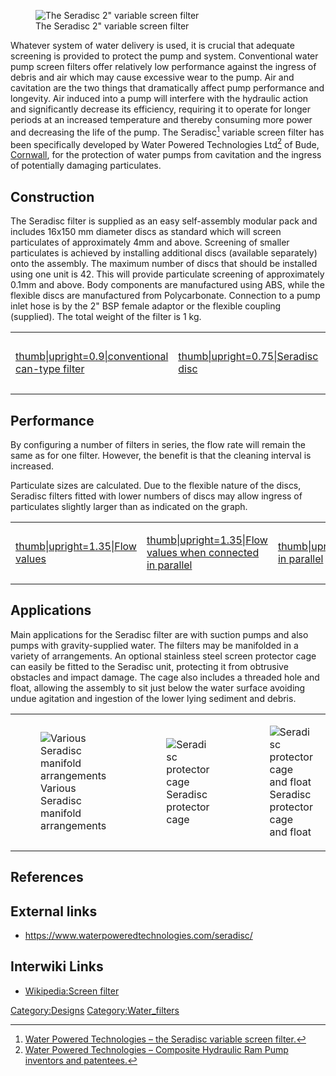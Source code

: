 [[File:Seradisc.jpg|thumb|The Seradisc 2" variable screen filter]]

Whatever system of water delivery is used, it is crucial that adequate screening is provided to protect the pump and system. Conventional water pump screen filters offer relatively low performance against the ingress of debris and air which may cause excessive wear to the pump.
Air and cavitation{{w|Cavitation}} are the two things that dramatically affect pump performance and longevity. Air induced into a pump will interfere with the hydraulic action and significantly decrease its efficiency, requiring it to operate for longer periods at an increased temperature and thereby consuming more power and decreasing the life of the pump. The Seradisc<ref>[http://www.seradisc.com/ Water Powered Technologies – the Seradisc variable screen filter.]</ref> variable screen filter has been specifically developed by Water Powered Technologies Ltd<ref>[https://www.waterpoweredtechnologies.com/ Water Powered Technologies – Composite Hydraulic Ram Pump inventors and patentees.]</ref> of Bude{{w|Bude}}, [[Cornwall]], for the protection of water pumps from cavitation and the ingress of potentially damaging particulates{{w|Particulates}}.

== Construction ==
The Seradisc filter is supplied as an easy self-assembly modular pack and includes 16x150 mm diameter discs as standard which will screen particulates of approximately 4mm and above. Screening of smaller particulates is achieved by installing additional discs (available separately) onto the assembly. The maximum number of discs that should be installed using one unit is 42. This will provide particulate screening of approximately 0.1mm and above. Body components are manufactured using ABS{{w|Acrylonitrile_butadiene_styrene}}, while the flexible discs are manufactured from Polycarbonate{{w|Polycarbonate}}. Connection to a pump inlet hose is by the 2" BSP female adaptor or the flexible coupling (supplied). The total weight of the filter is 1 kg.

{| border=0 align="center"
| [[File:Strainer.jpg|thumb|upright=0.9|conventional can-type filter]]
| [[File:Disc.jpg|thumb|upright=0.75|Seradisc disc]]
| [[File:Flow-thru-seradisc.jpg|thumb|upright=1.35|Flow thru the Seradisc filter]]
| [[File:Add-discs.jpg|thumb|upright=1.35|Add extra discs for finer particulate screening]]
|}
{{clear}}

== Performance ==

By configuring a number of filters in series, the flow rate will remain the same as for one filter. However, the benefit is that the cleaning interval is increased.

Particulate sizes are calculated. Due to the flexible nature of the discs, Seradisc filters fitted with lower numbers of discs may allow ingress of particulates slightly larger than as indicated on the graph.


{| border=0 align="center"
| [[File:Seradisc-flow.jpg|thumb|upright=1.35|Flow values]]
| [[File:Seradisc-flow-parallel.jpg|thumb|upright=1.35|Flow values when connected in parallel]]
| [[File:Seradisc-parallel.jpg|thumb|upright=0.8|Filters in parallel]]
| [[File:Seradisc-series.jpg|thumb|upright=1.0|Filters in series]]
|}
{{clear}}

== Applications ==

Main applications for the Seradisc filter are with suction pumps and also pumps with gravity-supplied water. The filters may be manifolded in a variety of arrangements. An optional stainless steel screen protector cage can easily be fitted to the Seradisc unit, protecting it from obtrusive obstacles and impact damage. The cage also includes a threaded hole and float, allowing the assembly to sit just below the water surface avoiding undue agitation and ingestion of the lower lying sediment and debris.
{| border=0 align="center"
| [[File:Manifolds.jpg|thumb|Various Seradisc manifold arrangements]]
| [[File:Protector.jpg|thumb|Seradisc protector cage]]
| [[File:Protector-float.jpg|thumb|Seradisc protector cage and float]]
|}
{{clear}}

== References ==
{{reflist}}

== External links ==

* https://www.waterpoweredtechnologies.com/seradisc/

== Interwiki Links ==

* [[Wikipedia:Screen filter]]

[[Category:Designs]]
[[Category:Water_filters]]